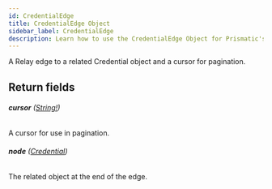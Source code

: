 ```yaml
---
id: CredentialEdge
title: CredentialEdge Object
sidebar_label: CredentialEdge
description: Learn how to use the CredentialEdge Object for Prismatic's API.
---
```


A Relay edge to a related Credential object and a cursor for pagination.

## Return fields

###### <b>cursor</b> ([String!](api/schema/scalar/String.mdx))

A cursor for use in pagination.

###### <b>node</b> ([Credential](api/schema/object/Credential.mdx))

The related object at the end of the edge.
